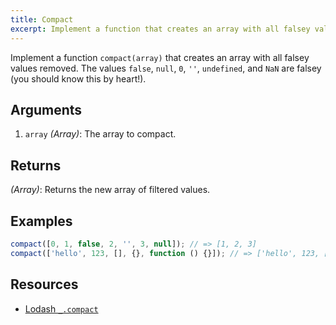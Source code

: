 ```yaml
---
title: Compact
excerpt: Implement a function that creates an array with all falsey values removed.
---
```


Implement a function `compact(array)` that creates an array with all falsey values removed. The values `false`, `null`, `0`, `''`, `undefined`, and `NaN` are falsey (you should know this by heart!).

## Arguments

1. `array` _(Array)_: The array to compact.

## Returns

_(Array)_: Returns the new array of filtered values.

## Examples

```js
compact([0, 1, false, 2, '', 3, null]); // => [1, 2, 3]
compact(['hello', 123, [], {}, function () {}]); // => ['hello', 123, [], {}, function() {}]
```

## Resources

- [Lodash `_.compact`](https://lodash.com/docs/#compact)
